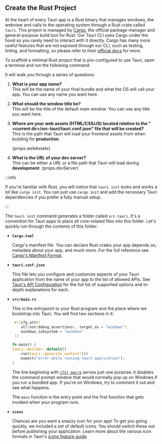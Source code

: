 
## Create the Rust Project

At the heart of every Tauri app is a Rust binary that manages windows, the webview and calls to the operating system through a Rust crate called `tauri`. This project is managed by [Cargo], the official package manager and general-purpose build tool for Rust. Our Tauri CLI uses Cargo under the hood so you rarely need to interact with it directly. Cargo has many more useful features that are not exposed through our CLI, such as testing, linting, and formatting, so please refer to their [official docs][cargo commands] for more.

To scaffold a minimal Rust project that is pre-configured to use Tauri, open a terminal and run the following command:

<Command name="init" />

It will walk you through a series of questions:

1. **What is your app name?**  
   This will be the name of your final bundle and what the OS will call your app. You can use any name you want here.

2. **What should the window title be?**  
   This will be the title of the default main window. You can use any title you want here.

3. **Where are your web assets (HTML/CSS/JS) located relative to the "<current dir\>/src-tauri/tauri.conf.json" file that will be created?**  
   This is the path that Tauri will load your frontend assets from when building for **production**.

   <p>{props.webAssets}</p>

4. **What is the URL of your dev server?**  
   This can be either a URL or a file path that Tauri will load during **development**.
   <span>{props.devServer}</span>

:::info

If you're familiar with Rust, you will notice that `tauri init` looks and works a lot like `cargo init`. You can just use `cargo init` and add the necessary Tauri dependencies if you prefer a fully manual setup.

:::

The `tauri init` command generates a folder called `src-tauri`. It's a convention for Tauri apps to place all core-related files into this folder. Let's quickly run through the contents of this folder:

- **`Cargo.toml`**

  Cargo's manifest file. You can declare Rust crates your app depends on, metadata about your app, and much more. For the full reference see [Cargo's Manifest Format][manifest-format].

- **`tauri.conf.json`**

  This file lets you configure and customize aspects of your Tauri application from the name of your app to the list of allowed APIs. See [Tauri's API Configuration][api config] for the full list of supported options and in-depth explanations for each.

- **`src/main.rs`**

  This is the entrypoint to your Rust program and the place where we bootstrap into Tauri. You will find two sections in it:

  ```rust title=src/main.rs
   #![cfg_attr(
      all(not(debug_assertions), target_os = "windows"),
      windows_subsystem = "windows"
   )]

  fn main() {
  tauri::Builder::default()
     .run(tauri::generate_context!())
     .expect("error while running tauri application");
  }
  ```

  The line beginning with [`cfg! macro`][cfg macro] serves just one purpose: it disables the command prompt window that would normally pop up on Windows if you run a bundled app. If you're on Windows, try to comment it out and see what happens.

  The `main` function is the entry point and the first function that gets invoked when your program runs.

- **`icons`**

  Chances are you want a snazzy icon for your app! To get you going quickly, we included a set of default icons. You should switch these out before publishing your application. Learn more about the various icon formats in Tauri's [icons feature guide][icons].

[manifest-format]: https://doc.rust-lang.org/cargo/reference/manifest.html
[cfg macro]: https://doc.rust-lang.org/rust-by-example/attribute/cfg.html
[api config]: ../../../api/config
[icons]: ../../features/icons
[prerequisites]: ../prerequisites.md
[tauri-cli]: ../tauri-cli.md
[cargo]: https://doc.rust-lang.org/cargo/
[cargo commands]: https://doc.rust-lang.org/cargo/commands/index.html
